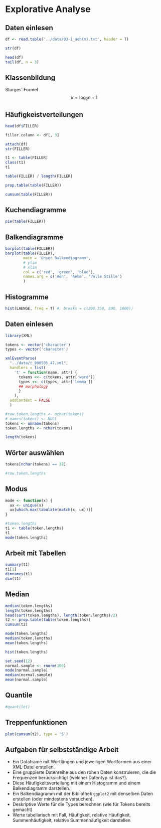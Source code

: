 # Explorative Analyse

## Daten einlesen
```r
df <- read.table('../data/03-1_aeh(m).txt', header = T)

str(df)

head(df)
tail(df, n = 3)
```

## Klassenbildung

Sturges' Formel
$$
k = \log_2 n + 1
$$

## Häufigkeistverteilungen
```r
head(df$FILLER)

filler.column <- df[, 3]

attach(df)
str(FILLER)

t1 <- table(FILLER)
class(t1)
t1

table(FILLER) / length(FILLER)

prop.table(table(FILLER))

cumsum(table(FILLER))
```


## Kuchendiagramme

```r
pie(table(FILLER))
```


## Balkendiagramme

```r
barplot(table(FILLER))
barplot(table(FILLER),
        main = 'Unser Balkendiagramm',
        # ylim
        # xlim
        col = c('red', 'green', 'blue'),
        names.arg = c('Aeh', 'Aehm', 'Volle Stille')
        )

```


## Histogramme
```r
hist(LAENGE, freq = T) #, breaks = c(200,350, 800, 1600))
```

## Daten einlesen
```r
library(XML)

tokens <- vector('character')
types <- vector('character')

xmlEventParse(
  "../data/t_990505_47.xml", 
  handlers = list(
    't' = function(name, attr) {
      tokens <<- c(tokens, attr['word'])
      types <<- c(types, attr['lemma'])
      ## morphology
      }
    ),
  addContext = FALSE
  )

#raw.token.lengths <- nchar(tokens)
# names(tokens) <- NULL
tokens <- unname(tokens)
token.lengths <- nchar(tokens)

```

```r
length(tokens)
```

## Wörter auswählen

```r
tokens[nchar(tokens) == 22]
```

```r
#raw.token.lengths
```

## Modus
```r
mode <- function(x) {
  ux <- unique(x)
  ux[which.max(tabulate(match(x, ux)))]
}

#token.lengths
t1 <- table(token.lengths)
t1 
mode(token.lengths)
```

## Arbeit mit Tabellen
```r
summary(t1)
t1[1]
dimnames(t1)
dim(t1)
```

## Median
```r
median(token.lengths)
length(token.lengths)
head(sort(token.lengths), length(token.lengths)/2)
t2 <- prop.table(table(token.lengths))
cumsum(t2)
```

```r
mode(token.lengths)
median(token.lengths)
mean(token.lengths)

```
```r
hist(token.lengths)
```

```r
set.seed(12)
normal.sample <- rnorm(100)
mode(normal.sample)
median(normal.sample)
mean(normal.sample)
```


## Quantile
```r
#quantile()
```

## Treppenfunktionen
```r

plot(cumsum(t2), type = 'S')

```

## Aufgaben für selbstständige Arbeit
* Ein Dataframe mit Wortlängen und jeweiligen Wortformen aus einer XML-Datei erstellen.
* Eine gruppierte Datenreihe aus den rohen Daten konstruieren, die die Frequenzen berücksichtigt
  (welcher Datentyp ist das?).
* Diese Häufigkeitsverteilung mit einem Histogramm und einem Balkendiagramm darstellen.
* Ein Balkendiagramm mit der Bibliothek `ggplot2` mit denselben Daten erstellen (oder mindestens versuchen).
* Deskriptive Werte für die Types berechnen (wie für Tokens bereits gemacht)
* Werte tabellarisch mit Fall, Häufigkeit, relative Häufigkeit, Summenhäufigkeit, relative Summenhäufigkeit darstellen
